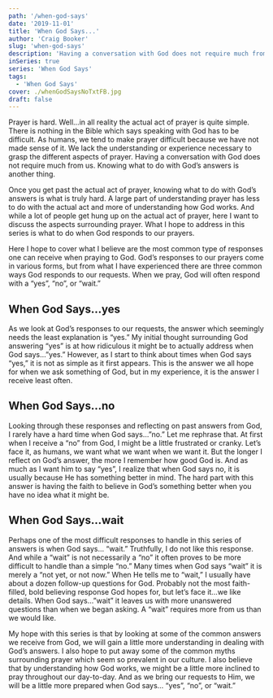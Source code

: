 ```yaml
---
path: '/when-god-says'
date: '2019-11-01'
title: 'When God Says...'
author: 'Craig Booker'
slug: 'when-god-says'
description: 'Having a conversation with God does not require much from us. Knowing what to do with God’s answers is another thing. Once you get past the actual act of prayer, knowing what to do with God’s answers is what is truly hard. A large part of understanding prayer has less to do with the actual act and more of understanding how God works.'
inSeries: true
series: 'When God Says'
tags:
  - 'When God Says'
cover: ./whenGodSaysNoTxtFB.jpg
draft: false
---
```


Prayer is hard. Well…in all reality the actual act of prayer is quite simple. There is nothing in the Bible which says speaking with God has to be difficult. As humans, we tend to make prayer difficult because we have not made sense of it. We lack the understanding or experience necessary to grasp the different aspects of prayer. Having a conversation with God does not require much from us. Knowing what to do with God’s answers is another thing.

Once you get past the actual act of prayer, knowing what to do with God’s answers is what is truly hard. A large part of understanding prayer has less to do with the actual act and more of understanding how God works. And while a lot of people get hung up on the actual act of prayer, here I want to discuss the aspects surrounding prayer. What I hope to address in this series is what to do when God responds to our prayers.

Here I hope to cover what I believe are the most common type of responses one can receive when praying to God. God’s responses to our prayers come in various forms, but from what I have experienced there are three common ways God responds to our requests. When we pray, God will often respond with a “yes”, “no”, or “wait.”

<h2> When God Says…yes </h2>

<p>
	As we look at God’s responses to our requests, the answer which seemingly
	needs the least explanation is “yes.” My initial thought surrounding God
	answering “yes” is at how ridiculous it might be to actually address when God
	says…”yes.” However, as I start to think about times when God says “yes,” it
	is not as simple as it first appears. This is the answer we all hope for when
	we ask something of God, but in my experience, it is the answer I receive
	least often.
</p>

<h2> When God Says…no </h2>

<p>
	Looking through these responses and reflecting on past answers from God, I
	rarely have a hard time when God says…”no.” Let me rephrase that. At first
	when I receive a “no” from God, I might be a little frustrated or cranky.
	Let’s face it, as humans, we want what we want when we want it. But the longer
	I reflect on God’s answer, the more I remember how good God is. And as much as
	I want him to say “yes”, I realize that when God says no, it is usually
	because He has something better in mind. The hard part with this answer is
	having the faith to believe in God’s something better when you have no idea
	what it might be.
</p>

<h2> When God Says…wait</h2>

Perhaps one of the most difficult responses to handle in this series of answers is when God says… “wait.” Truthfully, I do not like this response. And while a “wait” is not necessarily a “no” it often proves to be more difficult to handle than a simple “no.” Many times when God says “wait” it is merely a “not yet, or not now.” When He tells me to “wait,” I usually have about a dozen follow-up questions for God. Probably not the most faith-filled, bold believing response God hopes for, but let’s face it…we like details. When God says…”wait” it leaves us with more unanswered questions than when we began asking. A “wait” requires more from us than we would like.

My hope with this series is that by looking at some of the common answers we receive from God, we will gain a little more understanding in dealing with God’s answers. I also hope to put away some of the common myths surrounding prayer which seem so prevalent in our culture. I also believe that by understanding how God works, we might be a little more inclined to pray throughout our day-to-day. And as we bring our requests to Him, we will be a little more prepared when God says… “yes”, “no”, or “wait.”
